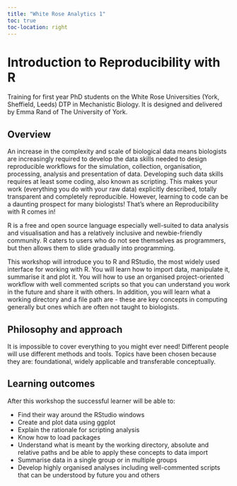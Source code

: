 ```yaml
---
title: "White Rose Analytics 1"
toc: true
toc-location: right
---
```


# Introduction to Reproducibility with R

Training for first year PhD students on the White Rose 
Universities (York, Sheffield, Leeds) DTP in Mechanistic Biology. 
It is designed and delivered by Emma Rand of The University of York.

## Overview

An increase in the complexity and scale of biological data means 
biologists are increasingly required to develop the data skills needed
to design reproducible workflows for the simulation, collection, 
organisation, processing, analysis and presentation of data. 
Developing such data skills requires at least some coding, also known 
as scripting. This makes your work (everything you do with your raw 
data) explicitly described, totally transparent and completely 
reproducible. However, learning to code can be a daunting prospect 
for many biologists! That’s where an Reproducibility with R comes in!

R is a free and open source language especially well-suited to data 
analysis and visualisation and has a relatively inclusive and 
newbie-friendly community. R caters to users who do not see themselves 
as programmers, but then allows them to slide gradually into 
programming.

This workshop will introduce you to R and RStudio, the most widely
used interface for working with R. You will learn how to import data,
manipulate it, summarise it and plot it. You will how to use an
organised project-oriented workflow with well commented scripts
so that you can understand you work in the future and share it
with others. In addition, you will learn what a working directory and a 
file path are - these are key concepts in computing generally but ones
which are often not taught to biologists.


## Philosophy and approach

It is impossible to cover everything to you might ever need! 
Different people will use different methods and tools. Topics have 
been chosen because they are: foundational, widely applicable and 
transferable conceptually.



## Learning outcomes
After this workshop the successful learner will be able to:

-   Find their way around the RStudio windows
-   Create and plot data using ggplot
-   Explain the rationale for scripting analysis
-   Know how to load packages
-   Understand what is meant by the working directory, absolute and 
    relative paths and be able to apply these concepts to data import
-   Summarise data in a single group or in multiple groups
-   Develop highly organised analyses including well-commented scripts 
    that can be understood by future you and others
